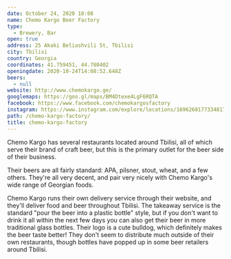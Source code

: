 ```yaml
---
date: October 24, 2020 18:08
name: Chemo Kargo Beer Factory
type:
  - Brewery, Bar
open: true
address: 25 Akaki Beliashvili St, Tbilisi
city: Tbilisi
country: Georgia
coordinates: 41.759451, 44.780402
openingdate: 2020-10-24T14:08:52.648Z
beers:
  - null
website: http://www.chemokargo.ge/
googlemaps: https://goo.gl/maps/BM4Dtexe4LgF6RQTA
facebook: https://www.facebook.com/chemokargosfactory
instagram: https://www.instagram.com/explore/locations/1696268177334817/chemo-kargo/
path: /chemo-kargo-factory/
title: chemo-kargo-factory
---
```

Chemo Kargo has several restaurants located around Tbilisi, all of which serve their brand of craft beer, but this is the primary outlet for the beer side of their business.

Their beers are all fairly standard: APA, pilsner, stout, wheat, and a few others. They're all very decent, and pair very nicely with Chemo Kargo's wide range of Georgian foods.

Chemo Kargo runs their own delivery service through their website, and they'll deliver food and beer throughout Tbilisi. The takeaway service is the standard "pour the beer into a plastic bottle" style, but if you don't want to drink it all within the next few days you can also get their beer in more traditional glass bottles. Their logo is a cute bulldog, which definitely makes the beer taste better! They don't seem to distribute much outside of their own restaurants, though bottles have popped up in some beer retailers around Tbilisi. 